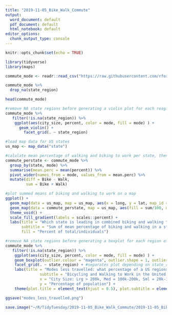 ---
title: "2019-11-05_Bike_Walk_Commute"
output:
  word_document: default
  pdf_document: default
  html_notebook: default
editor_options:
  chunk_output_type: console
---

```{r setup, include = False}
knitr::opts_chunk$set(echo = TRUE)
```

```{r}
library(tidyverse)
library(maps)
```

```{r}
commute_mode <- readr::read_csv("https://raw.githubusercontent.com/rfordatascience/tidytuesday/master/data/2019/2019-11-05/commute.csv")
```

```{r}
commute_mode %>%
  drop_na(state_region)

head(commute_mode)
```

```{r}
#remove NA state regions before generating a violin plot for each reagion of percentage of walker and biker depending on city size.
commute_mode %>%
   filter(!is.na(state_region)) %>%
    ggplot(aes(city_size, percent, color = mode, fill = mode) ) +
      geom_violin() +
        facet_grid(. ~ state_region)
```

```{r}
#load map data for US states
us_map <- map_data("state")

#calulate mean percentage of walking and biking to work per state, then calculate difference and sum
commute_perstate <- commute_mode %>%
  group_by(state, mode) %>%
  summarise(mean.perc = mean(percent)) %>%
  pivot_wider(names_from = mode, values_from = mean.perc) %>%
  mutate(diff = Bike - Walk,
         sum = Bike + Walk)

#plot summed means of biking and walking to work on a map
ggplot() +
  geom_map(data = us_map, map = us_map, aes(x = long, y = lat, map_id = region), fill = "white", color = "white") +
  geom_map(data = commute_perstate, map = us_map, aes(fill = sum/100, map_id = tolower(state))) +
  theme_void() +
  scale_fill_gradient(labels = scales::percent) +
  labs(title = "Which state is leading in combined biking and walking to work?",
       subtitle = "Sum of mean percentage of biking and walking in a state.",
       fill = "Percent of total/individuals")
```

```{r}
#remove NA state regions before generating a boxplot for each region of percentage of walker and biker depending on city size.
commute_mode %>%
   filter(!is.na(state_region)) %>%
    ggplot(aes(city_size, percent, color = mode, fill = mode) ) +
    geom_boxplot(outlier.colour = "magenta", outlier.shape = 1, outlier.alpha = 0.5) + #outliers are magenta and fade
    facet_grid(. ~ state_region) + #separates plot depending on state_region
    labs(title = "Modes less travelled: what percentage of a US regions population walk or cycles to work?",
               subtitle = "Bicycling and Walking to Work in the United States: 2008–2012:  https://www.census.gov/library/publications/2014/acs/acs-25.html?#",
               x = "City Size: Lrg > 200k, Med = 100k-200k, Sml = 20k-100k",
               y = "Percentage of population") +
    theme(plot.title = element_text(hjust = 0.5), plot.subtitle = element_text(hjust = 0.5)) #centres title and subtitle
```

```{r}
ggsave("modes_less_travelled.png")
```

```{r}
save.image("~/R/TidyTuesday/2019-11-05_Bike_Walk_Commute/2019-11-05_Bike_Walk_Commute.RData")
```

